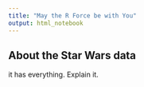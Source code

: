 ```yaml
---
title: "May the R Force be with You"
output: html_notebook
---
```


## About the Star Wars data

it has everything. Explain it.


